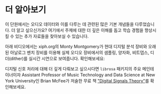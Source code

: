 # 더 알아보기

이 단원에서는 오디오 데이터와 이를 다루는 데 관련된 많은 기본 개념들을 다루었습니다.
더 알고 싶으신가요? 여기에서 주제에 대한 더 깊은 이해를 돕고 학습 경험을 향상시킬 수 있는 추가 자료들을 찾아보실 수 있습니다.

아래 비디오에서는 xiph.org의 Monty Montgomery가 현대 디지털 분석 장비와 오래된 아날로그 벤치 장비를 이용해 실제 오디오 장비에서의 샘플링, 양자화, 비트뎁스, 디더(dither)를 실시간 시연으로 보여줍니다. 확인해보세요:

<Youtube id="cIQ9IXSUzuM"/>

디지털 신호 처리에 대해 더 깊게 다뤄보고 싶으시다면 `librosa` 패키지의 주요 메인테이너이자 Assistant Professor of Music Technology and Data Science at New York University인 Brian McFee가 저술한 무료 책 ["Digital Signals Theory"](https://brianmcfee.net/dstbook-site/content/intro.html)를 확인해보세요.
